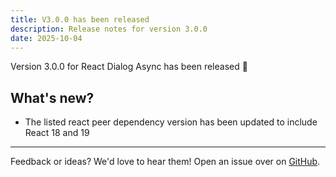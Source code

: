 ```yaml
---
title: V3.0.0 has been released
description: Release notes for version 3.0.0
date: 2025-10-04
---
```


Version 3.0.0 for React Dialog Async has been released 🎉

## What's new?
* The listed react peer dependency version has been updated to include React 18 and 19

---

Feedback or ideas? We'd love to hear them! Open an issue over on [GitHub](https://github.com/a16n-dev/react-dialog-async/issues).
